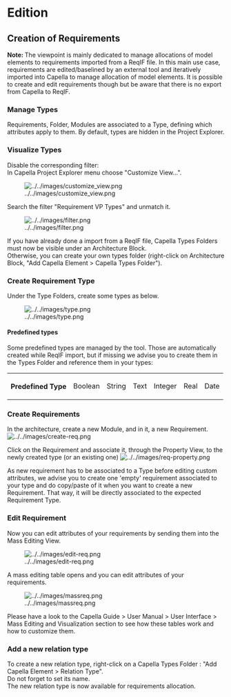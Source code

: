 = Edition =
== Creation of Requirements ==
<b>Note: </b>The viewpoint is mainly dedicated to manage allocations of model elements to requirements imported from a ReqIF file. 
In this main use case, requirements are edited/baselined by an external tool and iteratively imported into Capella to manage allocation of model elements.
It is possible to create and edit requirements though but be aware that there is no export from Capella to ReqIF.

=== Manage Types ===
Requirements, Folder, Modules are associated to a Type, defining which attributes apply to them. 
By default, types are hidden in the Project Explorer. 

=== Visualize Types ===

Disable the corresponding filter:<br/>
In Capella Project Explorer menu choose "Customize View...".

[[Image:../../images/customize_view.png]]

Search the filter "Requirement VP Types" and unmatch it.

[[Image:../../images/filter.png]]

If you have already done a import from a ReqIF file, Capella Types Folders must now be visible under an Architecture Block.<br/>
Otherwise, you can create your own types folder (right-click on Architecture Block, "Add Capella Element > Capella Types Folder").

=== Create Requirement Type ===
Under the Type Folders, create some types as below.

[[Image:../../images/type.png]]

==== Predefined types ====
Some predefined types are managed by the tool. Those are automatically created while ReqIF import, but if missing we advise you to create them in the Types Folder and reference them in your types:

<table>
<th>Predefined Type</th>
<td>Boolean</td>
<td>String</td>
<td>Text</td>
<td>Integer</td>
<td>Real</td>
<td>Date</td>
</table>

=== Create Requirements ===

In the architecture, create a new Module, and in it, a new Requirement.
[[Image:../../images/create-req.png]]

Click on the Requirement and associate it, through the Property View, to the newly created type (or an existing one)
[[Image:../../images/req-property.png]]

As new requirement has to be associated to a Type before editing custom attributes, we advise you to create one 'empty' requirement associated to your type and do copy/paste of it when you want to create a new Requirement. That way, it will be directly associated to the expected Requirement Type.

=== Edit Requirement ===
Now you can edit attributes of your requirements by sending them into the Mass Editing View.

[[Image:../../images/edit-req.png]]

A mass editing table opens and you can edit attributes of your requirements.

[[Image:../../images/massreq.png]]

Please have a look to the Capella Guide > User Manual > User Interface > Mass Editing and Visualization section to see how these tables work and how to customize them.

=== Add a new relation type ===

To create a new relation type, right-click on a Capella Types Folder : "Add Capella Element > Relation Type".<br/>
Do not forget to set its name.<br/>
The new relation type is now available for requirements allocation.
